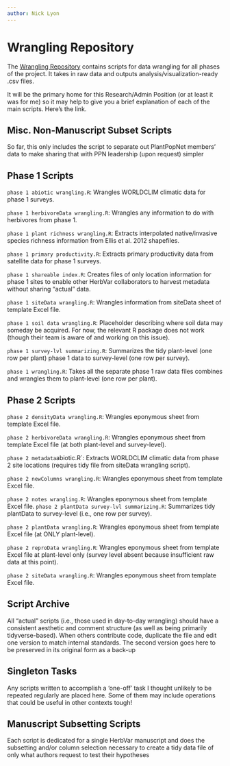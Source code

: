 ```yaml
---
author: Nick Lyon
---
```


# Wrangling Repository

The [Wrangling Repository](https://github.com/HerbVar-Network/Wrangling) contains scripts for data wrangling for all phases of the project. It takes in raw data and outputs analysis/visualization-ready .csv files.

It will be the primary home for this Research/Admin Position (or at least it was for me) so it may help to give you a brief explanation of each of the main scripts. Here’s the link.

## Misc. Non-Manuscript Subset Scripts

So far, this only includes the script to separate out PlantPopNet members’ data to make sharing that with PPN leadership (upon request) simpler

## Phase 1 Scripts

`phase 1 abiotic wrangling.R`: Wrangles WORLDCLIM climatic data for phase 1 surveys. 

`phase 1 herbivoreData wrangling.R`: Wrangles any information to do with herbivores from phase 1. 

`phase 1 plant richness wrangling.R`: Extracts interpolated native/invasive species richness information from Ellis et al. 2012 shapefiles. 

`phase 1 primary productivity.R`: Extracts primary productivity data from satellite data for phase 1 surveys. 

`phase 1 shareable index.R`: Creates files of only location information for phase 1 sites to enable other HerbVar collaborators to harvest metadata without sharing “actual” data. 

`phase 1 siteData wrangling.R`: Wrangles information from siteData sheet of template Excel file. 

`phase 1 soil data wrangling.R`: Placeholder describing where soil data may someday be acquired. For now, the relevant R package does not work (though their team is aware of and working on this issue). 

`phase 1 survey-lvl summarizing.R`: Summarizes the tidy plant-level (one row per plant) phase 1 data to survey-level (one row per survey). 

`phase 1 wrangling.R`: Takes all the separate phase 1 raw data files combines and wrangles them to plant-level (one row per plant). 


## Phase 2 Scripts

`phase 2 densityData wrangling.R`:  Wrangles eponymous sheet from template Excel file. 

`phase 2 herbivoreData wrangling.R`: Wrangles eponymous sheet from template Excel file (at both plant-level and survey-level). 

`phase 2 metadata `abiotic.R`:  Extracts WORLDCLIM climatic data from phase 2 site locations (requires tidy file from siteData wrangling script). 

`phase 2 newColumns wrangling.R`:  Wrangles eponymous sheet from template Excel file. 

`phase 2 notes wrangling.R`: Wrangles eponymous sheet from template Excel file. 
`phase 2 plantData survey-lvl summarizing.R`:  Summarizes tidy plantData to survey-level (i.e., one row per survey). 

`phase 2 plantData wrangling.R`:  Wrangles eponymous sheet from template Excel file (at ONLY plant-level). 

`phase 2 reproData wrangling.R`: Wrangles eponymous sheet from template Excel file at plant-level only (survey level absent because insufficient raw data at this point). 

`phase 2 siteData wrangling.R`:  Wrangles eponymous sheet from template Excel file. 


## Script Archive

All “actual” scripts (i.e., those used in day-to-day wrangling) should have a consistent aesthetic and comment structure (as well as being primarily tidyverse-based). When others contribute code, duplicate the file and edit one version to match internal standards. The second version goes here to be preserved in its original form as a back-up

## Singleton Tasks

Any scripts written to accomplish a ‘one-off’ task I thought unlikely to be repeated regularly are placed here. Some of them may include operations that could be useful in other contexts tough!

## Manuscript Subsetting Scripts

Each script is dedicated for a single HerbVar manuscript and does the subsetting and/or column selection necessary to create a tidy data file of only what authors request to test their hypotheses

